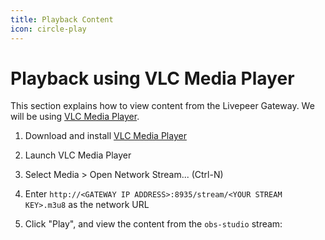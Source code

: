 ```yaml
---
title: Playback Content
icon: circle-play
---
```


# Playback using VLC Media Player

This section explains how to view content from the Livepeer Gateway. We will be
using [VLC Media Player](https://videolan.org/).

1. Download and install
   [VLC Media Player](https://www.videolan.org/vlc/index.html)

2. Launch VLC Media Player

3. Select Media > Open Network Stream... (Ctrl-N)

4. Enter `http://<GATEWAY IP ADDRESS>:8935/stream/<YOUR STREAM KEY>.m3u8` as the
   network URL

5. Click "Play", and view the content from the `obs-studio` stream:
